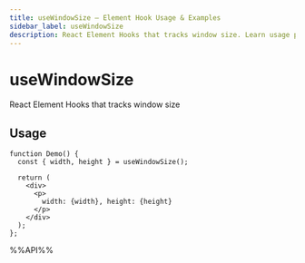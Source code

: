 ```yaml
---
title: useWindowSize – Element Hook Usage & Examples
sidebar_label: useWindowSize
description: React Element Hooks that tracks window size. Learn usage patterns, best practices, and code examples for React developers.
---
```

# useWindowSize

React Element Hooks that tracks window size


## Usage

```tsx live
function Demo() {
  const { width, height } = useWindowSize();

  return (
    <div>
      <p>
        width: {width}, height: {height}
      </p>
    </div>
  );
};

```

%%API%%
